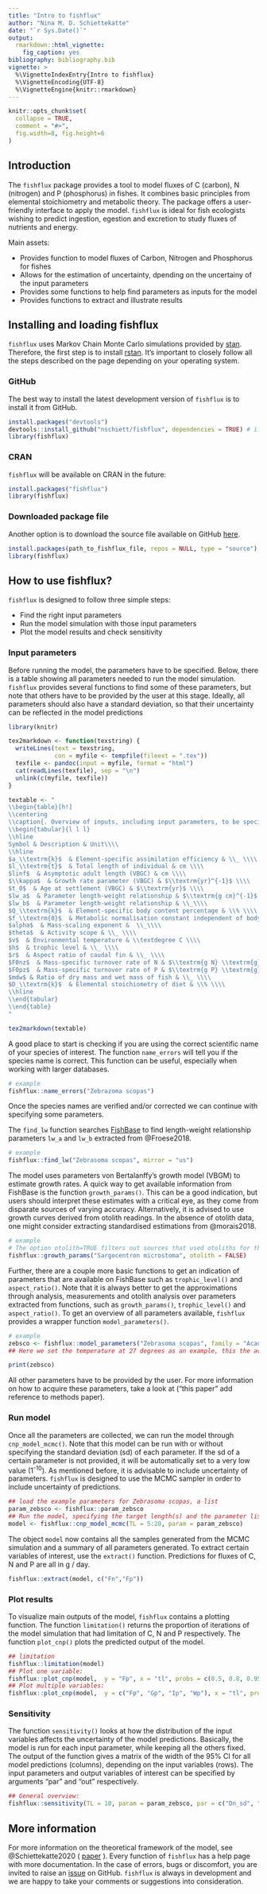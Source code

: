 ```yaml
---
title: "Intro to fishflux"
author: "Nina M. D. Schiettekatte"
date: "`r Sys.Date()`"
output:
  rmarkdown::html_vignette:
    fig_caption: yes
bibliography: bibliography.bib
vignette: >
  %\VignetteIndexEntry{Intro to fishflux}   
  %\VignetteEncoding{UTF-8} 
  %\VignetteEngine{knitr::rmarkdown}
---
```


```r
knitr::opts_chunk$set(
  collapse = TRUE,
  comment = "#>",
  fig.width=8, fig.height=6
)
```
## Introduction
  
The `fishflux` package provides a tool to model fluxes of C (carbon), N (nitrogen) and P (phosphorus) in fishes. It combines basic principles from elemental stoichiometry and metabolic theory. The package offers a user-friendly interface to apply the model. `fishflux` is ideal for fish ecologists wishing to predict ingestion, egestion and excretion to study fluxes of nutrients and energy. 

Main assets:
  
* Provides function to model fluxes of Carbon, Nitrogen and Phosphorus for fishes
* Allows for the estimation of uncertainty, dpending on the uncertainy of the input parameters
* Provides some functions to help find parameters as inputs for the model
* Provides functions to extract and illustrate results

## Installing and loading fishflux

`fishflux` uses Markov Chain Monte Carlo simulations provided by
[stan](https://github.com/stan-dev/rstan/wiki/RStan-Getting-Started).
Therefore, the first step is to install
[rstan](https://github.com/stan-dev/rstan/wiki/RStan-Getting-Started). It's important to closely follow all the steps described on the page depending on your operating system. 

### GitHub

The best way to install the latest development version of `fishflux` is to install it from GitHub. 

``` r
install.packages("devtools")
devtools::install_github("nschiett/fishflux", dependencies = TRUE) # if errors are returned, try adding `args = "--preclean"` to `install_github`
library(fishflux)
```
### CRAN

`fishflux` will be available on CRAN in the future:
  
``` r
install.packages("fishflux")
library(fishflux)
```

### Downloaded package file

Another option is to download the source file available on GitHub [here](https://github.com/nschiett/fishflux).

``` r
install.packages(path_to_fishflux_file, repos = NULL, type = "source")
library(fishflux)
```

## How to use fishflux?

`fishflux` is designed to follow three simple steps:

* Find the right input parameters
* Run the model simulation with those input parameters
* Plot the model results and check sensitivity

### Input parameters

Before running the model, the parameters have to be specified. Below, there is a table showing all parameters needed to run the model simulation. `fishflux` provides several functions to find some of these parameters, but note that others have to be provided by the user at this stage. Ideally, all parameters should also have a standard deviation, so that their uncertainty can be reflected in the model predictions
\newline

```r
library(knitr)

tex2markdown <- function(texstring) {
  writeLines(text = texstring,
             con = myfile <- tempfile(fileext = ".tex"))
  texfile <- pandoc(input = myfile, format = "html")
  cat(readLines(texfile), sep = "\n")
  unlink(c(myfile, texfile))
}

textable <- "
\\begin{table}[h!]
\\centering
\\caption{. Overview of inputs, including input parameters, to be specified by the user of the model. k indicates c, n or p. VBGC = von Bertalanffy growth curve.}
\\begin{tabular}{l l l}
\\hline
Symbol & Description & Unit\\\\
\\hline
$a_\\textrm{k}$  & Element-specific assimilation efficiency & \\_ \\\\
$l_\\textrm{t}$  & Total length of individual & cm \\\\
$linf$  & Asymptotic adult length (VBGC) & cm \\\\
$\\kappa$  & Growth rate parameter (VBGC) & $\\textrm{yr}^{-1}$ \\\\
$t_0$  & Age at settlement (VBGC) & $\\textrm{yr}$ \\\\
$lw_a$  & Parameter length-weight relationship & $\\textrm{g cm}^{-1}$ \\\\
$lw_b$  & Parameter length-weight relationship & \\_\\\\
$Q_\\textrm{k}$  & Element-specific body content percentage & \\% \\\\
$f_\\textrm{0}$  & Metabolic normalisation constant independent of body mass & $\\textrm{g C} \\textrm{g}^{-\\alpha} \\textrm{d}^{-1}$ \\\\
$alpha$  & Mass-scaling exponent &  \\_\\\\
$theta$  & Activity scope & \\_ \\\\
$v$  & Environmental temperature & \\textdegree C \\\\
$h$  & trophic level & \\_ \\\\
$r$  & Aspect ratio of caudal fin & \\_ \\\\
$F0nz$  & Mass-specific turnover rate of N & $\\textrm{g N} \\textrm{g}^{-1} \\textrm{d}^{-1}$ \\\\
$F0pz$  & Mass-specific turnover rate of P & $\\textrm{g P} \\textrm{g}^{-1} \\textrm{d}^{-1}$ \\\\
$mdw$ & Ratio of dry mass and wet mass of fish & \\_ \\\\
$D_\\textrm{k}$  & Elemental stoichiometry of diet & \\% \\\\
\\hline
\\end{tabular}
\\end{table}
"

tex2markdown(textable)
```

\newline

A good place to start is checking if you are using the correct scientific name of your species of interest. The function `name_errors` will tell you if the species name is correct. This function can be useful, especially when working with larger databases.

\newline
```r
# example
fishflux::name_errors("Zebrazoma scopas")
```
\newline
Once the species names are verified and/or corrected we can continue with specifying some parameters. 

The `find_lw` function searches [FishBase](https://www.fishbase.de/) to find length-weight relationship parameters `lw_a` and `lw_b` extracted from @Froese2018.

\newline
```r
# example
fishflux::find_lw("Zebrasoma scopas", mirror = "us")
```
\newline
The model uses parameters von Bertalanffy's growth model (VBGM) to estimate growth rates. A quick way to get available information from FishBase is the function `growth_params()`. This can be a good indication, but users should interpret these estimates with a critical eye, as they come from disparate sources of varying accuracy. Alternatively, it is advised to use growth curves derived from otolith readings. In the absence of otolith data, one might consider extracting standardised estimations from @morais2018.

\newline
```r
# example
# The option otolith=TRUE filters out sources that used otoliths for the estimation of growth parameters
fishflux::growth_params("Sargocentron microstoma", otolith = FALSE)
```

\newline
Further, there are a couple more basic functions to get an indication of parameters that are available on FishBase such as `trophic_level()` and `aspect_ratio()`.
\newline
Note that it is always better to get the approximations through analysis, measurements and otolith analysis over parameters extracted from functions, such as `growth_params()`, `trophic_level()` and `aspect_ratio()`. 
\newline
To get an overview of all parameters available, `fishflux` provides a wrapper function `model_parameters()`.
\newline
```r
# example
zebsco <- fishflux::model_parameters("Zebrasoma scopas", family = "Acanthuridae", temp = 27, mirror = "se")
## Here we set the temperature at 27 degrees as an example, this the average sea temperature in Moorea, French Polynesia
```
```r
print(zebsco)
```
\newline
All other parameters have to be provided by the user. For more information on how to acquire these parameters, take a look at ("this paper" add reference to methods paper).


### Run model

Once all the parameters are collected, we can run the model through `cnp_model_mcmc()`. Note that this model can be run with or without specifying the standard deviation (sd) of each parameter. If the sd of a certain parameter is not provided, it will be automatically set to a very low value (1^-10^). As mentioned before, it is advisable to include uncertainty of parameters. `fishflux` is designed to use the MCMC sampler in order to include uncertainty of predictions. 

\newline
```r
## load the example parameters for Zebrasoma scopas, a list
param_zebsco <- fishflux::param_zebsco
## Run the model, specifying the target length(s) and the parameter list
model <- fishflux::cnp_model_mcmc(TL = 5:20, param = param_zebsco)
```
\newline
The object `model` now contains all the samples generated from the MCMC simulation and a summary of all parameters generated. To extract certain variables of interest, use the `extract()` function. Predictions for fluxes of C, N and P are all in g / day.
\newline
```r
fishflux::extract(model, c("Fn","Fp"))
```

\newline

### Plot results 
To visualize main outputs of the model, `fishflux` contains a plotting function. The function `limitation()` returns the proportion of iterations of the model simulation that had limitation of C, N and P respectively. The function `plot_cnp()` plots the predicted output of the model. 
\newline
```r
## limitation
fishflux::limitation(model)
## Plot one variable:
fishflux::plot_cnp(model,  y = "Fp", x = "tl", probs = c(0.5, 0.8, 0.95))
## Plot multiple variables:
fishflux::plot_cnp(model,  y = c("Fp", "Gp", "Ip", "Wp"), x = "tl", probs = 0.5)
```

### Sensitivity
  
The function `sensitivity()` looks at how the distribution of the input variables affects the uncertainty of the model predictions. 
Basically, the model is run for each input parameter, while keeping all the others fixed. The output of the function gives a matrix of the width of the 95% CI for all model predictions (columns), depending on the input variables (rows). 
The input parameters and output variables of interest can be specified by arguments "par" and "out" respectively.
\newline 
```r
## General overview:
fishflux::sensitivity(TL = 10, param = param_zebsco, par = c("Dn_sd", "Dp_sd", "Qn_sd", "Qp_sd", "k_sd"), out = c("Fn", "Fp", "Ic"))
```
\newline
## More information

For more information on the theoretical framework of the model, see @Schiettekatte2020 ( [paper](https://doi.org/10.1111/1365-2435.13618) ).
Every function of `fishflux` has a help page with more documentation.
In the case of errors, bugs or discomfort, you are invited to raise an [issue](https://github.com/nschiett/fishflux/issues) on GitHub.
`fishflux` is always in development and we are happy to take your comments or suggestions into consideration.
